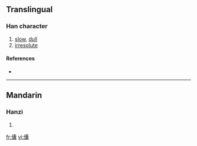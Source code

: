 ==Translingual==

===Han character===
{{Han char|rn=9|rad=人|as=22|sn=24|four=|canj=人十月女 (OJBV)}}

# [[slow]], [[dull]]
# [[irresolute]]

====References====
* {{Han ref|kx=0122.110|dkj=01332|dj=0257.180|hdz=10240.100|uh=513E|ud=20798}}

----

==Mandarin==

===Hanzi===
{{cmn-hanzi|pin=[[nàng]] ([[nang4]])|wg=nang<sup>4</sup>}}

# {{defn|Mandarin}}

[[fr:儾]]
[[vi:儾]]
